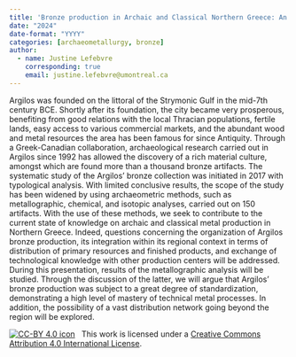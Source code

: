 ```yaml
---
title: 'Bronze production in Archaic and Classical Northern Greece: An archaeometric approach to the study of bronze objects from Ancient Argilos'
date: "2024"
date-format: "YYYY"
categories: [archaeometallurgy, bronze]
author: 
  - name: Justine Lefebvre
    corresponding: true
    email: justine.lefebvre@umontreal.ca
---
```


Argilos was founded on the littoral of the Strymonic Gulf in the mid-7th century BCE. Shortly after its foundation, the city became very prosperous, benefiting from good relations with the local Thracian populations, fertile lands, easy access to various commercial markets, and the abundant wood and metal resources the area has been famous for since Antiquity. 
Through a Greek-Canadian collaboration, archaeological research carried out in Argilos since 1992 has allowed the discovery of a rich material culture, amongst which are found more than a thousand bronze artifacts. The systematic study of the Argilos’ bronze collection was initiated in 2017 with typological analysis. With limited conclusive results, the scope of the study has been widened by using archaeometric methods, such as metallographic, chemical, and isotopic analyses, carried out on 150 artifacts. With the use of these methods, we seek to contribute to the current state of knowledge on archaic and classical metal production in Northern Greece. Indeed, questions concerning the organization of Argilos bronze production, its integration within its regional context in terms of distribution of primary resources and finished products, and exchange of technological knowledge with other production centers will be addressed. 
During this presentation, results of the metallographic analysis will be studied. Through the discussion of the latter, we will argue that Argilos’ bronze production was subject to a great degree of standardization, demonstrating a high level of mastery of technical metal processes. In addition, the possibility of a vast distribution network going beyond the region will be explored.

[![CC-BY 4.0 icon](https://i.creativecommons.org/l/by/4.0/88x31.png)](http://creativecommons.org/licenses/by/4.0/)&nbsp;&nbsp; This work is licensed under a [Creative Commons Attribution 4.0 International License](https://creativecommons.org/licenses/by/4.0/). 
